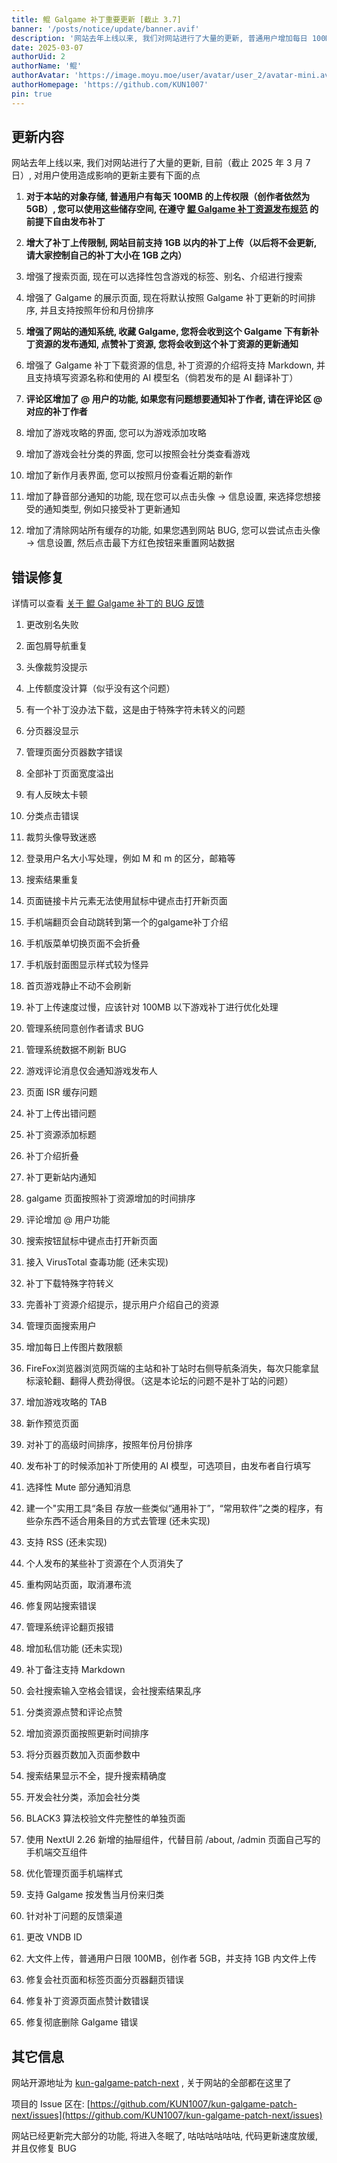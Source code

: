 ```yaml
---
title: 鲲 Galgame 补丁重要更新 [截止 3.7]
banner: '/posts/notice/update/banner.avif'
description: '网站去年上线以来, 我们对网站进行了大量的更新, 普通用户增加每日 100MB 的上传权限, 新增支持 1GB 大小的补丁上传, 补丁资源更新通知, @ 用户, Galgame 攻略, Galgame 会社, Galgame 新作等'
date: 2025-03-07
authorUid: 2
authorName: '鲲'
authorAvatar: 'https://image.moyu.moe/user/avatar/user_2/avatar-mini.avif'
authorHomepage: 'https://github.com/KUN1007'
pin: true
---
```


## 更新内容

网站去年上线以来, 我们对网站进行了大量的更新, 目前（截止 2025 年 3 月 7 日）, 对用户使用造成影响的更新主要有下面的点

1. **对于本站的对象存储, 普通用户有每天 100MB 的上传权限（创作者依然为 5GB）, 您可以使用这些储存空间, 在遵守 [鲲 Galgame 补丁资源发布规范](/about/notice/paradigm) 的前提下自由发布补丁**

2. **增大了补丁上传限制, 网站目前支持 1GB 以内的补丁上传（以后将不会更新, 请大家控制自己的补丁大小在 1GB 之内）**

3. 增强了搜索页面, 现在可以选择性包含游戏的标签、别名、介绍进行搜索

4. 增强了 Galgame 的展示页面, 现在将默认按照 Galgame 补丁更新的时间排序, 并且支持按照年份和月份排序

5. **增强了网站的通知系统, 收藏 Galgame, 您将会收到这个 Galgame 下有新补丁资源的发布通知, 点赞补丁资源, 您将会收到这个补丁资源的更新通知**

6. 增强了 Galgame 补丁下载资源的信息, 补丁资源的介绍将支持 Markdown, 并且支持填写资源名称和使用的 AI 模型名（倘若发布的是 AI 翻译补丁）

7. **评论区增加了 @ 用户的功能, 如果您有问题想要通知补丁作者, 请在评论区 @ 对应的补丁作者**

8. 增加了游戏攻略的界面, 您可以为游戏添加攻略

9. 增加了游戏会社分类的界面, 您可以按照会社分类查看游戏

10. 增加了新作月表界面, 您可以按照月份查看近期的新作

11. 增加了静音部分通知的功能, 现在您可以点击头像 -> 信息设置, 来选择您想接受的通知类型, 例如只接受补丁更新通知

12. 增加了清除网站所有缓存的功能, 如果您遇到网站 BUG, 您可以尝试点击头像 -> 信息设置, 然后点击最下方红色按钮来重置网站数据

## 错误修复

详情可以查看 [关于 鲲 Galgame 补丁的 BUG 反馈](https://www.kungal.com/topic/1820)

1. 更改别名失败

2. 面包屑导航重复

3. 头像裁剪没提示

4. 上传额度没计算（似乎没有这个问题）

5. 有一个补丁没办法下载，这是由于特殊字符未转义的问题

6. 分页器没显示

7. 管理页面分页器数字错误

8. 全部补丁页面宽度溢出

9. 有人反映太卡顿

10. 分类点击错误

11. 裁剪头像导致迷惑

12. 登录用户名大小写处理，例如 M 和 m 的区分，邮箱等

13. 搜索结果重复

14. 页面链接卡片元素无法使用鼠标中键点击打开新页面

15. 手机端翻页会自动跳转到第一个的galgame补丁介绍

16. 手机版菜单切换页面不会折叠

17. 手机版封面图显示样式较为怪异

18. 首页游戏静止不动不会刷新

19. 补丁上传速度过慢，应该针对 100MB 以下游戏补丁进行优化处理

20. 管理系统同意创作者请求 BUG

21. 管理系统数据不刷新 BUG

22. 游戏评论消息仅会通知游戏发布人

23. 页面 ISR 缓存问题

24. 补丁上传出错问题

25. 补丁资源添加标题

26. 补丁介绍折叠

27. 补丁更新站内通知

28. galgame 页面按照补丁资源增加的时间排序

29. 评论增加 @ 用户功能

30. 搜索按钮鼠标中键点击打开新页面

31. 接入 VirusTotal 查毒功能 (还未实现)

32. 补丁下载特殊字符转义

33. 完善补丁资源介绍提示，提示用户介绍自己的资源

34. 管理页面搜索用户

35. 增加每日上传图片数限额

36. FireFox浏览器浏览网页端的主站和补丁站时右侧导航条消失，每次只能拿鼠标滚轮翻、翻得人费劲得很。（这是本论坛的问题不是补丁站的问题）

37. 增加游戏攻略的 TAB

38. 新作预览页面

39. 对补丁的高级时间排序，按照年份月份排序

40. 发布补丁的时候添加补丁所使用的 AI 模型，可选项目，由发布者自行填写

41. 选择性 Mute 部分通知消息

42. 建一个"实用工具“条目 存放一些类似“通用补丁”，“常用软件”之类的程序，有些杂东西不适合用条目的方式去管理 (还未实现)

43. 支持 RSS (还未实现)

44. 个人发布的某些补丁资源在个人页消失了

45. 重构网站页面，取消瀑布流

46. 修复网站搜索错误

47. 管理系统评论翻页报错

48. 增加私信功能 (还未实现)

49. 补丁备注支持 Markdown

50. 会社搜索输入空格会错误，会社搜索结果乱序

51. 分类资源点赞和评论点赞

52. 增加资源页面按照更新时间排序

53. 将分页器页数加入页面参数中

54. 搜索结果显示不全，提升搜索精确度

55. 开发会社分类，添加会社分类

56. BLACK3 算法校验文件完整性的单独页面

57. 使用 NextUI 2.26 新增的抽屉组件，代替目前 /about, /admin 页面自己写的手机端交互组件

58. 优化管理页面手机端样式

59. 支持 Galgame 按发售当月份来归类

60. 针对补丁问题的反馈渠道

61. 更改 VNDB ID

62. 大文件上传，普通用户日限 100MB，创作者 5GB，并支持 1GB 内文件上传

63. 修复会社页面和标签页面分页器翻页错误

64. 修复补丁资源页面点赞计数错误

65. 修复彻底删除 Galgame 错误

## 其它信息

网站开源地址为 [kun-galgame-patch-next](https://github.com/KUN1007/kun-galgame-patch-next) , 关于网站的全部都在这里了

项目的 Issue 区在: [https://github.com/KUN1007/kun-galgame-patch-next/issues](https://github.com/KUN1007/kun-galgame-patch-next/issues)

网站已经更新完大部分的功能, 将进入冬眠了, 咕咕咕咕咕咕, 代码更新速度放缓, 并且仅修复 BUG
